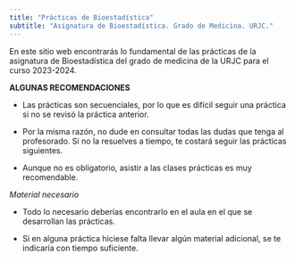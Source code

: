 ```yaml
---
title: "Prácticas de Bioestadística"
subtitle: "Asignatura de Bioestadística. Grado de Medicina. URJC."
---
```


En este sitio web encontrarás lo fundamental de las prácticas de la asignatura de Bioestadística del grado de medicina de la URJC para el curso 2023-2024.

**ALGUNAS RECOMENDACIONES**

- Las prácticas son secuenciales, por lo que es difícil seguir una práctica si no se revisó la práctica anterior.

- Por la misma razón, no dude en consultar todas las dudas que tenga al profesorado. Si no la resuelves a tiempo, te costará seguir las prácticas siguientes.

- Aunque no es obligatorio, asistir a las clases prácticas es muy recomendable.

*Material necesario*

  * Todo lo necesario deberías encontrarlo en el aula en el que se desarrollan las prácticas.

  * Si en alguna práctica hiciese falta llevar algún material adicional, se te indicaría con tiempo suficiente.
  




